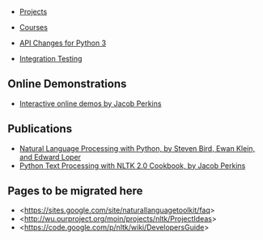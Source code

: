 * [[Projects]]

* [[Courses]]

* [[API Changes for Python 3]]

* [[Integration Testing]]

== Online Demonstrations ==

* [http://text-processing.com/demo/ Interactive online demos by Jacob Perkins]

== Publications ==

* [http://nltk.org/book Natural Language Processing with Python, by Steven Bird, Ewan Klein, and Edward Loper]
* [https://www.packtpub.com/python-text-processing-with-nltk-2-0-cookbook/book Python Text Processing with NLTK 2.0 Cookbook, by Jacob Perkins]

== Pages to be migrated here ==

* <https://sites.google.com/site/naturallanguagetoolkit/faq>
* <http://wu.ourproject.org/moin/projects/nltk/ProjectIdeas>
* <https://code.google.com/p/nltk/wiki/DevelopersGuide>
